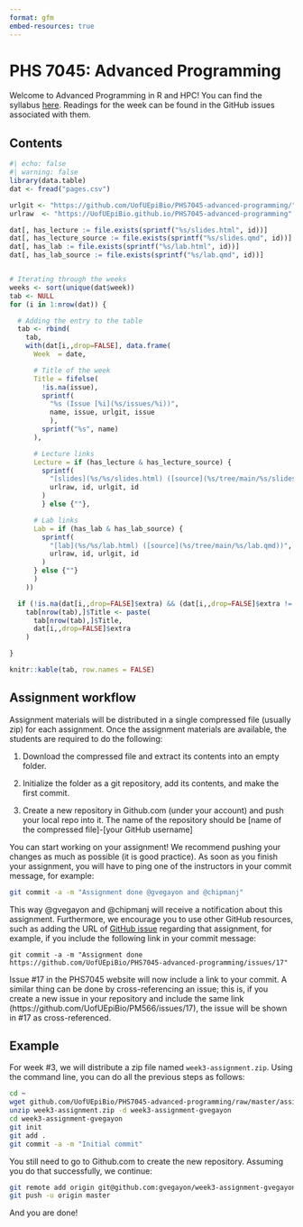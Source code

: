 ```yaml
---
format: gfm
embed-resources: true
---
```


# PHS 7045: Advanced Programming

Welcome to Advanced Programming in R and HPC! You can find the syllabus [here](syllabus.md). Readings for the week can be found in the GitHub issues associated with them.

## Contents

```r
#| echo: false
#| warning: false
library(data.table)
dat <- fread("pages.csv")

urlgit <- "https://github.com/UofUEpiBio/PHS7045-advanced-programming/"
urlraw  <- "https://UofUEpiBio.github.io/PHS7045-advanced-programming"

dat[, has_lecture := file.exists(sprintf("%s/slides.html", id))]
dat[, has_lecture_source := file.exists(sprintf("%s/slides.qmd", id))]
dat[, has_lab := file.exists(sprintf("%s/lab.html", id))]
dat[, has_lab_source := file.exists(sprintf("%s/lab.qmd", id))]


# Iterating through the weeks
weeks <- sort(unique(dat$week))
tab <- NULL
for (i in 1:nrow(dat)) {

  # Adding the entry to the table
  tab <- rbind(
    tab,
    with(dat[i,,drop=FALSE], data.frame(
      Week  = date,

      # Title of the week
      Title = fifelse(
        !is.na(issue),
        sprintf(
          "%s (Issue [%i](%s/issues/%i))",
          name, issue, urlgit, issue
          ),
        sprintf("%s", name)
      ),

      # Lecture links
      Lecture = if (has_lecture & has_lecture_source) {
        sprintf(
          "[slides](%s/%s/slides.html) ([source](%s/tree/main/%s/slides.qmd))",
          urlraw, id, urlgit, id 
        )
        } else {""},

      # Lab links
      Lab = if (has_lab & has_lab_source) {
        sprintf(
          "[lab](%s/%s/lab.html) ([source](%s/tree/main/%s/lab.qmd))",
          urlraw, id, urlgit, id 
        )
      } else {""}
      )
    ))

  if (!is.na(dat[i,,drop=FALSE]$extra) && (dat[i,,drop=FALSE]$extra != ""))
    tab[nrow(tab),]$Title <- paste(
      tab[nrow(tab),]$Title,
      dat[i,,drop=FALSE]$extra
    )

}

knitr::kable(tab, row.names = FALSE)
```

## Assignment workflow

Assignment materials will be distributed in a single compressed file (usually zip) for each assignment. Once the assignment materials are
available, the students are required to do the following: 

1. Download the compressed file and extract its contents into an empty folder.

2. Initialize the folder as a git repository, add its contents, and make
   the first commit.

3. Create a new repository in Github.com (under your account) and push your local repo into it. The name of the repository should be [name of the compressed file]-[your GitHub username]

You can start working on your assignment! We recommend pushing your changes as much as possible (it is good practice). As soon as you finish your assignment, you will have to ping one of the instructors in your commit message, for example:

```sh
git commit -a -m "Assignment done @gvegayon and @chipmanj"
```

This way @gvegayon and @chipmanj will receive a notification about this assignment. Furthermore, we encourage you to use other GitHub resources, such as adding the URL of [GitHub issue]() regarding that assignment, for example, if you include the following link in your commit message:

```
git commit -a -m "Assignment done https://github.com/UofUEpiBio/PHS7045-advanced-programming/issues/17"
```

Issue #17 in the PHS7045 website will now include a link to your commit. A similar thing can be done by cross-referencing an issue; this is, if you create a new issue in your repository and include the same link (https://github.com/UofUEpiBio/PM566/issues/17), the issue will be shown in #17 as cross-referenced.

## Example

For week #3, we will distribute a zip file named `week3-assignment.zip`. Using the command line, you can do all the previous steps as follows:

```sh
cd ~
wget github.com/UofUEpiBio/PHS7045-advanced-programming/raw/master/assignments/week3-assignment.zip
unzip week3-assignment.zip -d week3-assignment-gvegayon
cd week3-assignment-gvegayon
git init
git add .
git commit -a -m "Initial commit"
```

You still need to go to Github.com to create the new repository. Assuming you do that successfully, we continue:

```sh
git remote add origin git@github.com:gvegayon/week3-assignment-gvegayon.git
git push -u origin master
```

And you are done!


